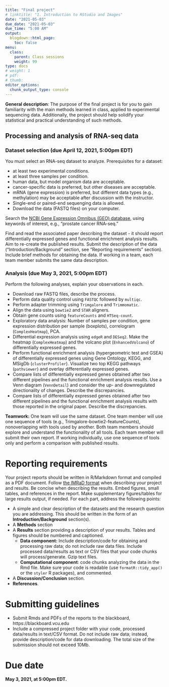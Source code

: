 ```yaml
---
title: "Final project"
# linktitle: "1. Introduction to RStudio and Images"
date: "2021-05-03"
due_date: "2021-05-03"
due_time: "5:00 AM"
output:
  blogdown::html_page:
    toc: false
menu:
  class:
    parent: Class sessions
    weight: 99
type: docs
# weight: 1 
# pdf: 
# thumb: 
editor_options: 
  chunk_output_type: console
---
```



**General description**: The purpose of the final project is for you to gain familiarity with the main methods learned in class, applied to experimental sequencing data. Additionally, the project should help solidify your statistical and practical understanding of such methods.

<!--For your project, you are required to complete two parts - 1) processing and analysis of raw RNA-seq data and 2) performing integrative analysis of two types of processed TCGA data, e.g., gene expression and methylation, or gene expression and ATAC-seq.-->

## Processing and analysis of RNA-seq data

### Dataset selection (due April 12, 2021, 5:00pm EDT)

You must select an RNA-seq dataset to analyze. Prerequisites for a dataset: 

- at least two experimental conditions.
- at least three samples per condition.
- human data, but model organism data are acceptable.
- cancer-specific data is preferred, but other diseases are acceptable.
- mRNA (gene expression) is preferred, but different data types (e.g., methylation) may be acceptable after discussion with the instructor.
<!--- your own data permitted after discussion with the instructor.-->
- Single-end or paired-end sequenging data is allowed.
- Download the data (FASTQ files) on your computer.

<!--Choose experimental condition of interest (e.g., a particular cancer type, environmental exposure, immunologic or neurologic disease). -->Search the [NCBI Gene Expression Omnibus (GEO) database](http://www.ncbi.nlm.nih.gov/geo/), using keywords of interest, e.g., "prostate cancer RNA-seq." 

Find and read the associated paper describing the dataset - it should report differentially expressed genes and functional enrichment analysis results. Aim to re-create the published results. Submit the description of the data ("Introduction/Background" section, see "Reporting requirements" section).  Include brief methods for obtaining the data. If working in a team, each team member submits the same data description.

### Analysis (due May 3, 2021, 5:00pm EDT)

Perform the following analyses, explain your observations in each.

- Download raw FASTQ files, describe the process.
- Perform data quality control using `FASTQC` followed by `multiqc`.
- Perform adapter trimming using `Trimgalore` and `Trimmomatic`.
- Align the data using `bowtie2` and `STAR` aligners.
- Obtain gene counts using `featureCounts` and `HTSeq-count`.
- Exploratory data analysis: Number of samples per condition, gene expression distribution per sample (boxplots), correlogram (`ComplexHeatmap`), PCA.
- Differential expression analysis using `edgeR` and `DESeq2`. Make the heatmap (`ComplexHeatmap`) and the volcano plot (`EnhancedVolcano`) of differentially expressed genes.
- Perform functional enrichment analysis (hypergeometric test and GSEA) of differentially expressed genes using Gene Ontology, KEGG, and MSigDb (`clusterProfiler`). Visualize two top KEGG pathways (`pathviewer`) and overlay differentially expressed genes.
- Compare lists of differentially expressed genes obtained after two different pipelines and the functional enrichment analysis results. Use a Venn diagram (`VennDetail`) and consider the up- and downregulated directionality of changes. Describe the discrepancies. 
- Compare lists of differentially expressed genes obtained after two different pipelines and the functional enrichment analysis results with those reported in the original paper. Describe the discrepancies.

**Teamwork:** One team will use the same dataset. One team member will use one sequence of tools (e.g., Trimgalore-bowtie2-featureCounts), nonoverlapping with tools used by another. Both team members should explore and understand the functionality of all tools. Each team member will submit their own report. If working individually, use one sequence of tools only and perform a comparison with published results.


<!--
## 2. Integrative analysis of two types of processed TCGA data

Use Breast Cancer (BRCA) TCGA data. Select two data types, one should be RNA-seq and another may be ATAC-seq, DNA methylation, or other. Note that the additional data type should be considered in the context of genes, e.g., ATAC-seq peaks should be mapped to the nearby genes. Explore [GDC TCGA Breast Cancer (BRCA)](https://xenabrowser.net/datapages/?cohort=GDC%20TCGA%20Breast%20Cancer%20(BRCA)&removeHub=https%3A%2F%2Fxena.treehouse.gi.ucsc.edu%3A443) or [curatedTCGAData](	https://bioconductor.org/packages/curatedTCGAData/) data access options.

Perform the following analyses, explain your observations in each.

- Perform exploratory data analysis on gene expression - number of samples (total, and in each PAM50 subtype), number of genes, gene expression type (counts, RPKM/FPKM, TPM) and scale (raw or $log_2$), was the data normalized. Make a PCA plot (and/or, MDS, tSNE plots) colored by PAM50 subtypes.
    - Repeat for another data type.
- Select samples for two breast cancer subtypes from the "PAM50Call_RNAseq" annotation, e.g., "Basal" and "LumA." Perform differential expression analysis between the two conditions using `edgeR` and `DESeq2`. Compare the results, explain the discrepancies.
    - Repeat for another data type.
- Plot gene expression (X-axis) vs. another data type (Y-axis) levels for the differentially expressed genes. Select groups of genes with concordant changes, i.e., upregulated genes with decreased methylation level.
- Perform functional enrichment analysis of concordant and discordant groups of differentially expressed genes.
-->


# Reporting requirements

Your project reports should be written in R/Markdown format and compiled as a PDF document. Follow [the IMRaD format](https://writingcenter.gmu.edu/guides/writing-an-imrad-report) when describing your project and results. Be concise when describing the results. Embed figures, small tables, and references in the report. Make supplementary figures/tables for large results output, if needed. For each part, address the following points:

- A simple and clear description of the datasets and the research question you are addressing. This should be written in the form of an **Introduction/Background** section(s).
-  A **Methods** section
-  A **Results** section providing a description of your results. Tables and figures should be numbered and captioned.
    - **Data component:** Include description/code for obtaining and processing raw data; do not include raw data files. Include processed data/results as text or CSV files that your code chunks will process/generate. Gzip text files.
    - **Computational component**: code chunks analyzing the data in the Rmd file. Make sure your code is readable (use `formatR::tidy_app()` or the `styler` R packages), and commented.
- A **Discussion/Conclusion** section. 
- **References**.

# Submitting guidelines

- Submit Rmds and PDFs of the reports to the blackboard, https://blackboard.vcu.edu
- Include a compressed project folder with your code, processed data/results in text/CSV format. Do not include raw data; instead, provide description/code for data downloading. The total size of the submission should not exceed 10Mb.

# Due date

**May 3, 2021, at 5:00pm EDT.**